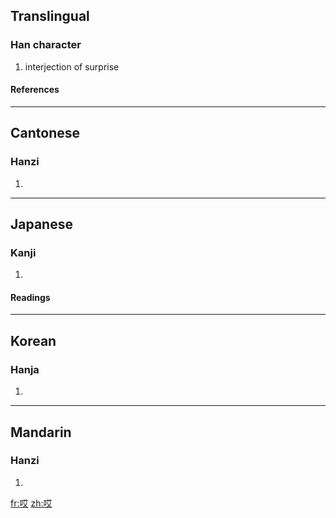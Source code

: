 ==Translingual==
===Han character===
{{Han char|rn=30|rad=口|as=06|sn=9|four=6404<sub>0</sub>|canj=口廿大 (RTK)}}
# interjection of surprise
====References====
{{Han ref|kx=0189.271|dkj=03628|hdz=10598.030|uh=54CE|ud=21710|bh=AB75|bd=43893}}
----
==Cantonese==
===Hanzi===
{{yue-hanzi|jyut=|y=aai1}}
# {{defn|Cantonese}}
----
==Japanese==
===Kanji===
{{ja-kanji|grade=|rs=口06}}
# {{defn|Japanese}} 
====Readings====
{{ja-readings|on=[[がい]] (gai)|kun=}}
----
==Korean==
===Hanja===
{{ko-hanja|hangeul=애|rv=ae|mr=ae}}
# {{defn|Korean}}
----
==Mandarin==
===Hanzi===
{{cmn-hanzi|pin=[[āi]] (ai1)|wg=ai<sup>1</sup>}}
# {{defn|Mandarin}}

[[fr:哎]]
[[zh:哎]]